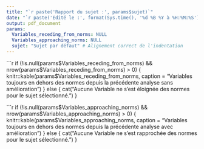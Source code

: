 ```yaml
---
title: "`r paste('Rapport du sujet :', params$sujet)`"
date: "`r paste('Edité le :', format(Sys.time(), '%d %B %Y à %H:%M:%S'))`"
output: pdf_document
params:
  Variables_receding_from_norms: NULL
  Variables_approaching_norms: NULL
  sujet: "Sujet par défaut" # Alignement correct de l'indentation
---
```



```r
if (!is.null(params$Variables_receding_from_norms) && nrow(params$Variables_receding_from_norms) > 0) {
  knitr::kable(params$Variables_receding_from_norms, 
               caption = "Variables toujours en dehors des normes depuis la précédente analyse sans amélioration")
} else {
  cat("Aucune Variable ne s'est éloignée des normes pour le sujet sélectionné.")
}

```r
if (!is.null(params$Variables_approaching_norms) && nrow(params$Variables_approaching_norms) > 0) {
  knitr::kable(params$Variables_approaching_norms, 
               caption = "Variables toujours en dehors des normes depuis la précédente analyse avec amélioration")
} else {
  cat("Aucune Variable ne s'est rapprochée des normes pour le sujet sélectionné.")
}


